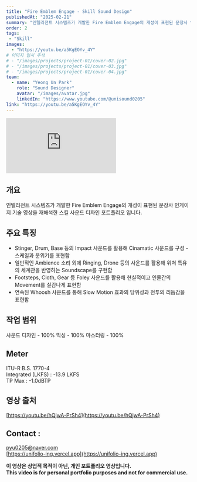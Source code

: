 ```yaml
---
title: "Fire Emblem Engage - Skill Sound Design"
publishedAt: "2025-02-21"
summary: "인텔리전트 시스템즈가 개발한 Fire Emblem Engage의 개성이 표현된 문장사 인게이지 기술 영상을 재해석한 스킬 사운드 디자인 포트폴리오 입니다."
order: 2
tags:
 - "Skill"
images:
  - "https://youtu.be/a5KgEOYv_4Y"
# 이미지 임시 주석
# - "/images/projects/project-01/cover-02.jpg"
# - "/images/projects/project-01/cover-03.jpg"
# - "/images/projects/project-01/cover-04.jpg"
team:
  - name: "Yeong Un Park"
    role: "Sound Designer"
    avatar: "/images/avatar.jpg"
    linkedIn: "https://www.youtube.com/@unisound0205"
link: "https://youtu.be/a5KgEOYv_4Y"
---
```


<div style={{ position: "relative", paddingBottom: "56.25%", height: 0, overflow: "hidden" }}>
  <iframe
    src="https://www.youtube.com/embed/a5KgEOYv_4Y?si=JQOIxzpjOSnUkte0"
    style={{
      position: "absolute",
      top: 0,
      left: 0,
      width: "100%",
      height: "100%",
    }}
    frameborder="0"
    allow="accelerometer; autoplay; clipboard-write; encrypted-media; gyroscope; picture-in-picture"
    allowfullscreen
  ></iframe>
</div>

## 개요
인텔리전트 시스템즈가 개발한 Fire Emblem Engage의 개성이 표현된 문장사 인게이지 기술 영상을 재해석한 스킬 사운드 디자인 포트폴리오 입니다.

## 주요 특징
- Stinger, Drum, Base 등의 Impact 사운드를 활용해 Cinamatic 사운드를 구성 - 스케일과 분위기를 표현함
- 일반적인 Ambience 소리 외에 Ringing, Drone 등의 사운드를 활용해 위쳐 특유의 세계관을 반영하는 Soundscape를 구현함
- Footsteps, Cloth, Gear 등 Foley 사운드를 활용해 현실적이고 인물간의 Movement를 실감나게 표현함
- 연속된 Whoosh 사운드를 통해 Slow Motion 효과의 당위성과 전투의 리듬감을 표현함

## 작업 범위
사운드 디자인 - 100%
믹싱 - 100%
마스터링 - 100%

## Meter
ITU-R B.S. 1770-4<br/>
Integrated (LKFS) : -13.9 LKFS<br/>
TP Max : -1.0dBTP

## 영상 출처
[https://youtu.be/hQjwA-PrSh4](https://youtu.be/hQjwA-PrSh4)

## Contact :
pyu0205@naver.com<br/>
[https://unifolio-ing.vercel.app](https://unifolio-ing.vercel.app)

**이 영상은 상업적 목적이 아닌, 개인 포트폴리오 영상입니다.**<br/>
**This video is for personal portfolio purposes and not for commercial use.**